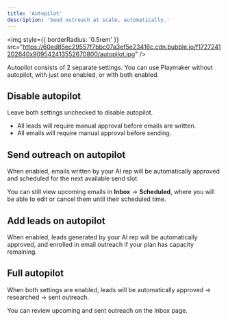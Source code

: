 ```yaml
---
title: 'Autopilot'
description: 'Send outreach at scale, automatically.'
---
```


<img
  style={{ borderRadius: '0.5rem' }}
  src="https://60ed85ec29557f7bbc07a3ef5e23416c.cdn.bubble.io/f1727241202640x909542413552670800/autopilot.jpg"
/>

<Note>
Autopilot consists of 2 separate settings. You can use Playmaker without autopilot, with just one enabled, or with both enabled.
</Note>

## Disable autopilot

Leave both settings unchecked to disable autopilot. 
- All leads will require manual approval before emails are written.
- All emails will require manual approval before sending.

## Send outreach on autopilot

When enabled, emails written by your AI rep will be automatically approved and scheduled for the next available send slot.

You can still view upcoming emails in **Inbox** -> **Scheduled**, where you will be able to edit or cancel them until their scheduled time.


## Add leads on autopilot

When enabled, leads generated by your AI rep will be automatically approved, and enrolled in email outreach if your plan has capacity remaining.


## Full autopilot

When both settings are enabled, leads will be automatically approved -> researched -> sent outreach.

You can review upcoming and sent outreach on the Inbox page.